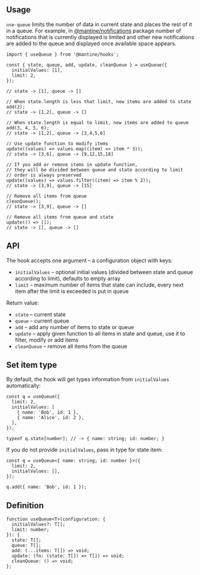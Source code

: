 

## Usage

`use-queue` limits the number of data in current state and places the rest of it in a queue.
For example, in [@mantine/notifications](/others/notifications/) package number of
notifications that is currently displayed is limited and other new notifications are added to the queue and displayed once
available space appears.

```tsx
import { useQueue } from '@mantine/hooks';

const { state, queue, add, update, cleanQueue } = useQueue({
  initialValues: [1],
  limit: 2,
});

// state -> [1], queue -> []

// When state.length is less that limit, new items are added to state
add(2);
// state -> [1,2], queue -> []

// When state.length is equal to limit, new items are added to queue
add(3, 4, 5, 6);
// state -> [1,2], queue -> [3,4,5,6]

// Use update function to modify items
update((values) => values.map((item) => item * 3));
// state -> [3,6], queue -> [9,12,15,18]

// If you add or remove items in update function,
// they will be divided between queue and state according to limit
// order is always preserved
update((values) => values.filter((item) => item % 2));
// state -> [3,9], queue -> [15]

// Remove all items from queue
cleanQueue();
// state -> [3,9], queue -> []

// Remove all items from queue and state
update(() => []);
// state -> [], queue -> []
```

## API

The hook accepts one argument – a configuration object with keys:

- `initialValues` – optional initial values (divided between state and queue according to limit), defaults to empty array
- `limit` – maximum number of items that state can include, every next item after the limit is exceeded is put in queue

Return value:

- `state` – current state
- `queue` – current queue
- `add` – add any number of items to state or queue
- `update` – apply given function to all items in state and queue, use it to filter, modify or add items
- `cleanQueue` – remove all items from the queue

## Set item type

By default, the hook will get types information from `initialValues` automatically:

```tsx
const q = useQueue({
  limit: 2,
  initialValues: [
    { name: 'Bob', id: 1 },
    { name: 'Alice', id: 2 },
  ],
});

typeof q.state[number]; // -> { name: string; id: number; }
```

If you do not provide `initialValues`, pass in type for state item:

```tsx
const q = useQueue<{ name: string; id: number }>({
  limit: 2,
  initialValues: [],
});

q.add({ name: 'Bob', id: 1 });
```

## Definition

```tsx
function useQueue<T>(configuration: {
  initialValues?: T[];
  limit: number;
}): {
  state: T[];
  queue: T[];
  add: (...items: T[]) => void;
  update: (fn: (state: T[]) => T[]) => void;
  cleanQueue: () => void;
};
```
